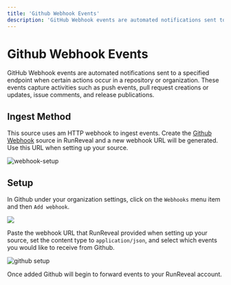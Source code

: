 ```yaml
---
title: 'Github Webhook Events'
description: 'GitHub Webhook events are automated notifications sent to a specified endpoint when certain actions occur in a repository or organization.'
---
```


# Github Webhook Events

GitHub Webhook events are automated notifications sent to a specified endpoint when certain actions occur in a repository or organization. 
These events capture activities such as push events, pull request creations or updates, issue comments, and release publications.

## Ingest Method

This source uses am HTTP webhook to ingest events. Create the [Github Webhook](https://app.runreveal.com/dash/sources/add/github-webhook) source in RunReveal and a new webhook URL will be generated. Use this URL when setting up your source.

![webhook-setup](/webhook-setup.png)


## Setup

In Github under your organization settings, click on the `Webhooks` menu item and then `Add webhook`.

<img src="/github-webhook-2.png"/>

Paste the webhook URL that RunReveal provided when setting up your source, set the content type to `application/json`, and select which events you would like to receive from Github.

![github setup](/github-webhook-setup.png)

Once added Github will begin to forward events to your RunReveal account.